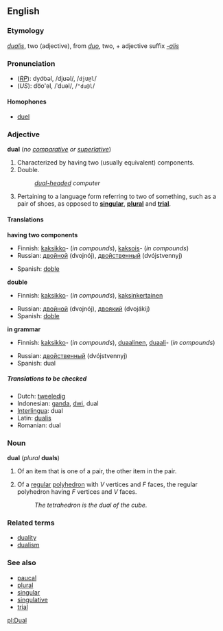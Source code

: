 ==English==
===Etymology===
{{L.}} ''[[dualis]]'', two (adjective), from ''[[duo#Latin|duo]]'', two, + adjective suffix ''[[-alis]]''

===Pronunciation===
*(''[[RP]]''): dyo͝oəl, /djʊəl/, /<tt>djU@l</tt>/<!--no accent because "dual" is pronounced as one syllable in RP-->
*(''US''): do͞o'əl, /ˈduəl/, /<tt>"du@l</tt>/

====Homophones====
*[[duel]]

=== Adjective ===
'''dual''' (''no [[comparative]] or [[superlative]]'')

#Characterized by having two (usually equivalent) components.
#Double.
#:''[[dual-headed]] computer''
#{{grammar}} Pertaining to a language form referring to two of something, such as a pair of shoes, as opposed to '''[[singular]]''', '''[[plural]]''' and '''[[trial]]'''.

====Translations====
'''having two components'''
{{top}}
*Finnish: [[kaksikko]]- (''in compounds''), [[kaksois]]- (''in compounds'')
*Russian: [[двойной]] (dvojnój), [[двойственный]] (dvójstvennyj)
{{mid}}
*Spanish: [[doble]]
{{bottom}}

'''double'''
{{top}}
*Finnish: [[kaksikko]]- (''in compounds''), [[kaksinkertainen]]
{{mid}}
*Russian: [[двойной]] (dvojnój), [[двоякий]] (dvojákij)
*Spanish: [[doble]]
{{bottom}}

'''in grammar'''
{{top}}
*Finnish: [[kaksikko]]- (''in compounds''), [[duaalinen]], [[duaali]]- (''in compounds'')
{{mid}}
*Russian: [[двойственный]] (dvójstvennyj)
*Spanish: dual
{{bottom}}

=====Translations to be checked=====
<!--Remove this section once all of the translations below have been moved into the tables above.-->
{{checktrans}}

*Dutch: [[tweeledig]]
*Indonesian: [[ganda]], [[dwi]], dual
*[[Interlingua]]: dual
*Latin: [[dualis]]
*Romanian: dual

===Noun===
'''dual''' (''plural'' '''duals''')

#Of an item that is one of a pair, the other item in the pair.
#{{geometry}} Of a [[regular]] [[polyhedron]] with ''V'' vertices and ''F'' faces, the regular polyhedron having ''F'' vertices and ''V'' faces.
#:''The tetrahedron is the dual of the cube.''

=== Related terms ===
*[[duality]]
*[[dualism]]

===See also===
*[[paucal]]
*[[plural]]
*[[singular]]
*[[singulative]]
*[[trial]]

[[pl:Dual]]